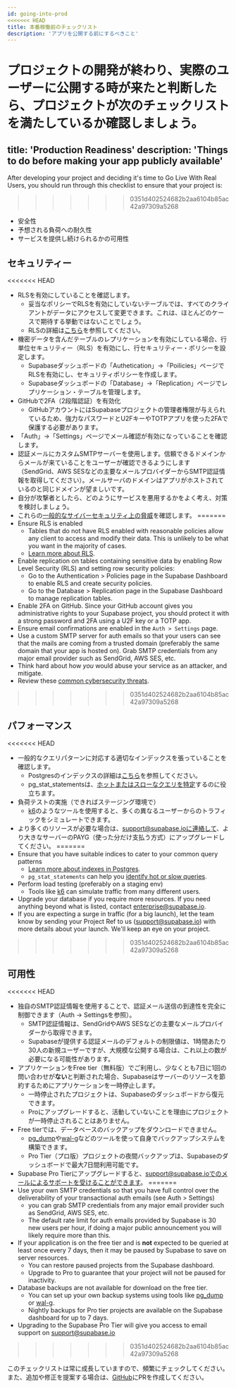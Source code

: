 ```yaml
---
id: going-into-prod
<<<<<<< HEAD
title: 本番稼働前のチェックリスト
description: 'アプリを公開する前にするべきこと'
---
```


プロジェクトの開発が終わり、実際のユーザーに公開する時が来たと判断したら、プロジェクトが次のチェックリストを満たしているか確認しましょう。
=======
title: 'Production Readiness'
description: 'Things to do before making your app publicly available'
---

After developing your project and deciding it's time to Go Live With Real Users, you should run through this checklist to ensure that your project is:
>>>>>>> 0351d402524682b2aa6104b85ac42a97309a5268

- 安全性
- 予想される負荷への耐久性
- サービスを提供し続けられるかの可用性

## セキュリティー

<<<<<<< HEAD
- RLSを有効にしていることを確認します。
    - 妥当なポリシーでRLSを有効にしていないテーブルでは、すべてのクライアントがデータにアクセスして変更できます。これは、ほとんどのケースで期待する挙動ではないことでしょう。
    - RLSの詳細は[こちら](/docs/guides/auth/row-level-security)を参照してください。
- 機密データを含んだテーブルのレプリケーションを有効にしている場合、行単位セキュリティー（RLS）を有効にし、行セキュリティー・ポリシーを設定します。
    - Supabaseダッシュボードの「Authetication」→「Poilicies」ページでRLSを有効にし、セキュリティポリシーを作成します。
    - Supabaseダッシュボードの「Database」→「Replication」ページでレプリケーション・テーブルを管理します。
- GitHubで2FA（2段階認証）を有効化
    - GitHubアカウントにはSupabaseプロジェクトの管理者権限が与えられているため、強力なパスワードとU2FキーやTOTPアプリを使った2FAで保護する必要があります。
- 「Auth」→「Settings」ページでメール確認が有効になっていることを確認します。
- 認証メールにカスタムSMTPサーバーを使用します。信頼できるドメインからメールが来ていることをユーザーが確認できるようにします（SendGrid、AWS SESなどの主要なメールプロバイダーからSMTP認証情報を取得してください）。メールサーバのドメインはアプリがホストされているのと同じドメインが望ましいです。
- 自分が攻撃者としたら、どのようにサービスを悪用するかをよく考え、対策を検討しましょう。
- これらの[一般的なサイバーセキュリティ上の脅威](https://auth0.com/docs/security/prevent-threats)を確認します。
=======
- Ensure RLS is enabled
    - Tables that do not have RLS enabled with reasonable policies allow any client to access and modify their data. This is unlikely to be what you want in the majority of cases.
    - [Learn more about RLS](/docs/guides/auth/row-level-security).
- Enable replication on tables containing sensitive data by enabling Row Level Security (RLS) and setting row security policies:
    - Go to the Authentication > Policies page in the Supabase Dashboard to enable RLS and create security policies.
    - Go to the Database > Replication page in the Supabase Dashboard to manage replication tables.
- Enable 2FA on GitHub. Since your GitHub account gives you administrative rights to your Supabase project, you should protect it with a strong password and 2FA using a U2F key or a TOTP app.
- Ensure email confirmations are enabled in the `Auth > Settings` page.
- Use a custom SMTP server for auth emails so that your users can see that the mails are coming from a trusted domain (preferably the same domain that your app is hosted on). Grab SMTP credentials from any major email provider such as SendGrid, AWS SES, etc.
- Think hard about how *you* would abuse your service as an attacker, and mitigate.
- Review these [common cybersecurity threats](https://auth0.com/docs/security/prevent-threats).
>>>>>>> 0351d402524682b2aa6104b85ac42a97309a5268

## パフォーマンス

<<<<<<< HEAD
- 一般的なクエリパターンに対応する適切なインデックスを張っていることを確認します。
    - Postgresのインデックスの詳細は[こちら](https://www.enterprisedb.com/postgres-tutorials/overview-postgresql-indexes)を参照してください。
    - pg_stat_statementsは、[ホットまたはスローなクエリを特定](https://www.virtual-dba.com/blog/postgresql-performance-identifying-hot-and-slow-queries/)するのに役立ちます。
- 負荷テストの実施（できればステージング環境で）
    - [k6](https://k6.io/)のようなツールを使用すると、多くの異なるユーザーからのトラフィックをシミュレートできます。
- より多くのリソースが必要な場合は、support@supabase.ioに連絡して、より大きなサーバーのPAYG（使った分だけ支払う方式）にアップグレードしてください。
=======
- Ensure that you have suitable indices to cater to your common query patterns
    - [Learn more about indexes in Postgres](https://www.enterprisedb.com/postgres-tutorials/overview-postgresql-indexes).
    - `pg_stat_statements` can help you [identify hot or slow queries](https://www.virtual-dba.com/blog/postgresql-performance-identifying-hot-and-slow-queries/).
- Perform load testing (preferably on a staging env)
    - Tools like [k6](https://k6.io/) can simulate traffic from many different users.
- Upgrade your database if you require more resources. If you need anything beyond what is listed, contact enterprise@supabase.io.
- If you are expecting a surge in traffic (for a big launch), let the team know by sending your Project Ref to us (support@supabase.io) with more details about your launch. We'll keep an eye on your project.
>>>>>>> 0351d402524682b2aa6104b85ac42a97309a5268

## 可用性

<<<<<<< HEAD
- 独自のSMTP認証情報を使用することで、認証メール送信の到達性を完全に制御できます（Auth → Settingsを参照）。
    - SMTP認証情報は、SendGridやAWS SESなどの主要なメールプロバイダーから取得できます。
    - Supabaseが提供する認証メールのデフォルトの制限値は、1時間あたり30人の新規ユーザーですが、大規模な公開する場合は、これ以上の数が必要になる可能性があります。
- アプリケーションをFree tier（無料版）でご利用し、少なくとも7日に1回の問い合わせが**ない**と判断された場合、Supabaseはサーバーのリソースを節約するためにアプリケーションを一時停止します。
    - 一時停止されたプロジェクトは、Supabaseのダッシュボードから復元できます。
    - Proにアップグレードすると、活動していないことを理由にプロジェクトが一時停止されることはありません。
- Free tierでは、データベースのバックアップをダウンロードできません。
    - [pg_dump](https://www.postgresqltutorial.com/postgresql-backup-database/)や[wal-g](https://github.com/wal-g/wal-g)などのツールを使って自身でバックアップシステムを構築できます。
    - Pro Tier（プロ版）プロジェクトの夜間バックアップは、Supabaseのダッシュボードで最大7日間利用可能です。
- Supabase Pro Tierにアップグレードすると、support@supabase.ioでのメールによるサポートを受けることができます。
=======
- Use your own SMTP credentials so that you have full control over the deliverability of your transactional auth emails (see Auth > Settings)
    - you can grab SMTP credentials from any major email provider such as SendGrid, AWS SES, etc.
    - The default rate limit for auth emails provided by Supabase is 30 new users per hour, if doing a major public announcement you will likely require more than this.
- If your application is on the free tier and is **not** expected to be queried at least once every 7 days, then it may be paused by Supabase to save on server resources.
    - You can restore paused projects from the Supabase dashboard.
    - Upgrade to Pro to guarantee that your project will not be paused for inactivity.
- Database backups are not available for download on the free tier.
    - You can set up your own backup systems using tools like [pg_dump](https://www.postgresqltutorial.com/postgresql-backup-database/) or [wal-g](https://github.com/wal-g/wal-g).
    - Nightly backups for Pro tier projects are available on the Supabase dashboard for up to 7 days.
- Upgrading to the Supabase Pro Tier will give you access to email support on support@supabase.io
>>>>>>> 0351d402524682b2aa6104b85ac42a97309a5268

このチェックリストは常に成長していますので、頻繁にチェックしてください。また、追加や修正を提案する場合は、[GitHub](https://github.com/supabase/supabase)にPRを作成してください。
